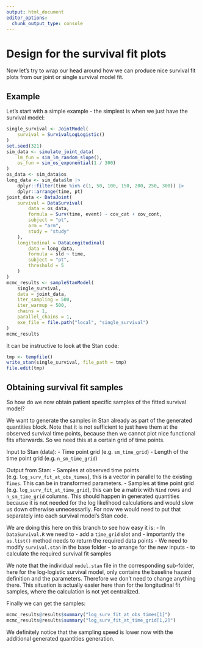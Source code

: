 ```yaml
---
output: html_document
editor_options: 
  chunk_output_type: console
---
```


# Design for the survival fit plots

Now let's try to wrap our head around how we can produce nice survival
fit plots from our joint or single survival model fit.

## Example

Let's start with a simple example - the simplest is when we just have the
survival model:

```r
single_survival <- JointModel(
    survival = SurvivalLogLogistic()
)
set.seed(321)
sim_data <- simulate_joint_data(
    lm_fun = sim_lm_random_slope(),
    os_fun = sim_os_exponential(1 / 300)
)
os_data <- sim_data$os
long_data <- sim_data$lm |>
    dplyr::filter(time %in% c(1, 50, 100, 150, 200, 250, 300)) |>
    dplyr::arrange(time, pt)
joint_data <- DataJoint(
    survival = DataSurvival(
        data = os_data,
        formula = Surv(time, event) ~ cov_cat + cov_cont,
        subject = "pt",
        arm = "arm",
        study = "study"
    ),
    longitudinal = DataLongitudinal(
        data = long_data,
        formula = sld ~ time,
        subject = "pt",
        threshold = 5
    )
)
mcmc_results <- sampleStanModel(
    single_survival,
    data = joint_data,
    iter_sampling = 500,
    iter_warmup = 500,
    chains = 1,
    parallel_chains = 1,
    exe_file = file.path("local", "single_survival")
)
mcmc_results
```

It can be instructive to look at the Stan code:

```r
tmp <- tempfile()
write_stan(single_survival, file_path = tmp)
file.edit(tmp)
```

## Obtaining survival fit samples

So how do we now obtain patient specific samples of the fitted survival model?

We want to generate the samples in Stan already as part of the generated quantities
block. Note that it is not sufficient to just have them at the observed survival time
points, because then we cannot plot nice functional fits afterwards. So we need this at a 
certain grid of time points.

Input to Stan (data):
- Time point grid (e.g. `sm_time_grid`)
- Length of the time point grid (e.g. `n_sm_time_grid`)

Output from Stan:
- Samples at observed time points (e.g. `log_surv_fit_at_obs_times`), this is a vector 
  in parallel to the existing `Times`. This can be in transformed parameters.
- Samples at time point grid (e.g. `log_surv_fit_at_time_grid`), this can be a matrix with
  `Nind` rows and `n_sm_time_grid` columns. This should happen in generated quantities
  because it is not needed for the log likelihood calculations and would slow
  us down otherwise unnecessarily. For now we would need to put that separately
  into each survival model's Stan code. 

We are doing this here on this branch to see how easy it is:
- In `DataSurvival.R` we need to 
    - add a `time_grid` slot and
    - importantly the `as.list()` method needs to return the required data points
- We need to modify `survival.stan` in the base folder
    - to arrange for the new inputs
    - to calculate the required survival fit samples

We note that the individual `model.stan` file in the corresponding sub-folder,
here for the log-logistic survival model, only contains the baseline hazard 
definition and the parameters. Therefore we don't need to change anything there.
This situation is actually easier here than for the longitudinal fit samples,
where the calculation is not yet centralized.

Finally we can get the samples:

```r
mcmc_results@results$summary("log_surv_fit_at_obs_times[1]")
mcmc_results@results$summary("log_surv_fit_at_time_grid[1,2]")
```

We definitely notice that the sampling speed is lower now with the additional
generated quantities generation.


